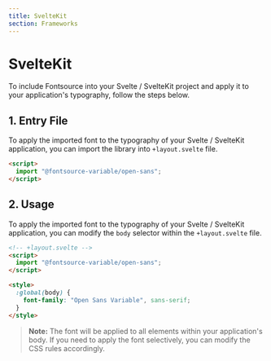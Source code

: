 ```yaml
---
title: SvelteKit
section: Frameworks
---
```


# SvelteKit

To include Fontsource into your Svelte / SvelteKit project and apply it to your application's typography, follow the steps below.

## 1. Entry File

To apply the imported font to the typography of your Svelte / SvelteKit application, you can import the library into `+layout.svelte` file.

```html
<script>
  import "@fontsource-variable/open-sans";
</script>
```

## 2. Usage

To apply the imported font to the typography of your Svelte / SvelteKit application, you can modify the `body` selector within the `+layout.svelte` file.

```html
<!-- +layout.svelte -->
<script>
  import "@fontsource-variable/open-sans";
</script>

<style>
  :global(body) {
    font-family: "Open Sans Variable", sans-serif;
  }
</style>
```

> **Note:** The font will be applied to all elements within your application's body. If you need to apply the font selectively, you can modify the CSS rules accordingly.
